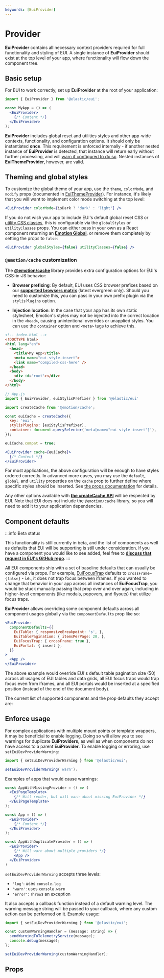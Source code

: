 ```yaml
---
keywords: [EuiProvider]
---
```


# Provider


**EuiProvider** contains all necessary context providers required for full functionality and styling of EUI. A single instance of **EuiProvider** should exist at the top level of your app, where functionality will flow down the component tree.

## Basic setup

For EUI to work correctly, set up **EuiProvider** at the root of your application:

```jsx
import { EuiProvider } from '@elastic/eui';

const MyApp = () => (
  <EuiProvider>
    {/* Content */}
  </EuiProvider>
);
```

**EuiProvider** includes global reset and utilities styles and other app-wide contexts, functionality, and configuration options. It should only be instantiated **once**. This requirement is enforced internally - if another nested instance of **EuiProvider** is detected, that instance will return early without further processing, and will [warn if configured to do so](#enforce-usage). Nested instances of **EuiThemeProvider**, however, are valid.

## Theming and global styles

To customize the global theme of your app, use the `theme`, `colorMode`, and `modify` props (documented in [EuiThemeProvider](../getting-started/theming/theme-provider.mdx)). For instance, it's likely that you will want to implement color mode switching at the top level:

```jsx
<EuiProvider colorMode={isDark ? 'dark' : 'light'} />
```

If you do not wish your app to include EUI's default global reset CSS or [utility CSS classes](./css-utility-classes.mdx), this is configurable via the `globalStyles` or `utilityClasses` props. You can either pass in your own as a React component returning an <a href="https://emotion.sh/docs/globals" target="_blank" rel="noopener noreferrer">**Emotion Global**</a>, or remove them completely by setting the props to `false`:

```jsx
<EuiProvider globalStyles={false} utilityClasses={false} />
```

### `@emotion/cache` customization

The <a href="https://emotion.sh/docs/@emotion/cache" target="_blank" rel="noopener noreferrer">**@emotion/cache**</a> library provides extra configuration options for EUI's CSS-in-JS behavior:

* **Browser prefixing**: By default, EUI uses CSS browser prefixes based on our <a href="https://www.elastic.co/support/matrix#matrix_browsers" target="_blank" rel="noopener noreferrer">**supported browsers matrix**</a> (latest evergreen only). Should you need to customize this, you can pass in your own prefix plugin via the `stylisPlugins` option.

* **Injection location**: In the case that your app has its own static stylesheet, Emotion's styles may not be injected into the correct location in the `<head>`, causing unintentional overrides or unapplied styles. You can use the `container` option and `<meta>` tags to achieve this.

<EuiSpacer />

```html
<!-- index.html -->
<!DOCTYPE html>
<html lang="en">
  <head>
    <title>My App</title>
    <meta name="eui-style-insert">
    <link name="compiled-css-here" />
  </head>
  <body>
    <div id="root"></div>
  </body>
</html>
```

<EuiSpacer />

```jsx
// App.js
import { EuiProvider, euiStylisPrefixer } from '@elastic/eui'

import createCache from '@emotion/cache';

const euiCache = createCache({
  key: 'eui',
  stylisPlugins: [euiStylisPrefixer],
  container: document.querySelector('meta[name="eui-style-insert"]'),
});

euiCache.compat = true;

<EuiProvider cache={euiCache}>
  {/* Content */}
</EuiProvider>
```

For most applications, the above configuration will be enough to have styles ordered correctly. In advanced more cases, you may use the `default`, `global`, and `utility` properties on the `cache` prop to further define where specific styles should be inserted. See [the props documentation](#props) for details.

Any other options available with <a href="https://emotion.sh/docs/@emotion/cache#createcache" target="_blank" rel="noopener noreferrer">**the createCache API**</a> will be respected by EUI. Note that EUI does not include the `@emotion/cache` library, so you will need to add it to your application dependencies.

## Component defaults <EuiBetaBadge alignment="middle" label="Beta" size="s" color="accent" />

:::info Beta status

This functionality is still currently in beta, and the list of components as well as defaults that EUI will be supporting is still under consideration. If you have a component you would like to see added, feel free to <a href="https://github.com/elastic/eui/discussions/6922" target="_blank" rel="noopener noreferrer">**discuss that request in EUI's GitHub repo**</a>.
:::

All EUI components ship with a set of baseline defaults that can usually be configured via props. For example, [EuiFocusTrap](./focus-trap/index.mdx) defaults to `crossFrame={false}` - i.e., it does not trap focus between iframes. If you wanted to change that behavior in your app across all instances of **EuiFocusTrap**, you would be stuck manually passing that prop over and over again, including in higher-level components (like modals, popovers, and flyouts) that utilize focus traps.

**EuiProvider** allows overriding some component defaults across all component usages globally via the `componentDefaults` prop like so:

```jsx
<EuiProvider
  componentDefaults={{
    EuiTable: { responsiveBreakpoint: 's', },
    EuiTablePagination: { itemsPerPage: 20, },
    EuiFocusTrap: { crossFrame: true },
    EuiPortal: { insert },
  }}
>
  <App />
</EuiProvider>
```

The above example would override EUI's default table pagination size (50) across all usages of EUI tables and data grids, all EUI focus traps would trap focus even from iframes, and all EUI portals would be inserted at a specified position (instead of the end of the document body).

The current list of supported components and the prop defaults they accept are:


<PropTable definition={componentDefaultsDocgen.EuiProviderComponentDefaultsProps} showTitle={false} />

## Enforce usage

For complex applications with multiple mount points or template wrappers, it may be beneficial to enable logging. Doing so will allow you to see warnings for duplicate **EuiProviders**, as well as when components do not have access to a parent **EuiProvider**. To enable logging or erroring, use `setEuiDevProviderWarning`:

```jsx
import { setEuiDevProviderWarning } from '@elastic/eui';

setEuiDevProviderWarning('warn');
```

Examples of apps that would cause warnings:

```jsx
const AppWithMissingProvider = () => (
  <EuiPageTemplate>
    {/* Will render, but will warn about missing EuiProvider */}
  </EuiPageTemplate>
);

const App = () => (
  <EuiProvider>
    {/* Content */}
  </EuiProvider>
);

const AppWithDuplicateProvider = () => (
  <EuiProvider>
    {/* Will warn about multiple providers */}
    <App />
  </EuiProvider>
)
```

`setEuiDevProviderWarning` accepts three levels:

* `'log'`: uses `console.log`
* `'warn'`: uses `console.warn`
* `'error'`: `Throw`s an exception

It also accepts a callback function instead of a default warning level. The warning message string will be passed to your callback, where any custom action can be performed on it. Example usage:

```jsx
import { setEuiDevProviderWarning } from '@elastic/eui';

const customWarningHandler = (message: string) => {
  sendWarningToTelemetryService(message);
  console.debug(message);
};

setEuiDevProviderWarning(customWarningHandler);
```

## Props


<PropTable definition={providerDocgen.EuiProvider} />
